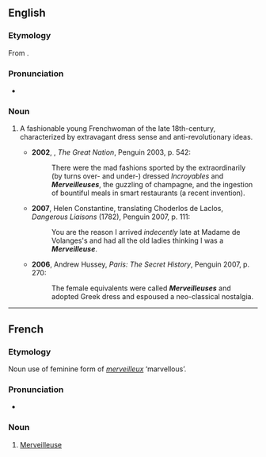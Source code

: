 {{also|merveilleuse}}
==English==

===Etymology===
From {{etyl|fr}} {{term|Merveilleuse|lang=fr}}.

===Pronunciation===
* {{IPA|/mɜːveɪˈjɜːz/}}

===Noun===
{{en-noun}}

# {{historical}} A fashionable young Frenchwoman of the late 18th-century, characterized by extravagant dress sense and anti-revolutionary ideas.
#*'''2002''', {{w|Colin Jones (historian)|Colin Jones}}, ''The Great Nation'', Penguin 2003, p. 542:
#*:There were the mad fashions sported by the extraordinarily (by turns over- and under-) dressed ''Incroyables'' and '''''Merveilleuses''''', the guzzling of champagne, and the ingestion of bountiful meals in smart restaurants (a recent invention).
#* '''2007''', Helen Constantine, translating Choderlos de Laclos, ''Dangerous Liaisons'' (1782), Penguin 2007, p. 111:
#*: You are the reason I arrived ''indecently'' late at Madame de Volanges's and had all the old ladies thinking I was a '''''Merveilleuse'''''.
#* '''2006''', Andrew Hussey, ''Paris: The Secret History'', Penguin 2007, p. 270:
#*: The female equivalents were called '''''Merveilleuses''''' and adopted Greek dress and espoused a neo-classical nostalgia.

----

==French==

===Etymology===
Noun use of feminine form of ''[[merveilleux]]'' ‘marvellous’.

===Pronunciation===
* {{IPA|/mɛʁvɛjøz/|lang=fr}}

===Noun===
{{fr-noun|f}}

# [[#English|Merveilleuse]]